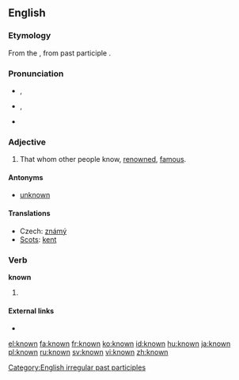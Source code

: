 ==English==

{{rank|person|case|fact|314|known|thee|hope|er}}

===Etymology===
From the {{ME.}}, from {{OE.}} past participle {{term|cnawen|cnāwen}}.

===Pronunciation===
*{{a|[[Received Pronunciation|UK]]}} {{IPA|/nəʊn/}}, {{SAMPA|/n@Un/}}
*{{a|[[General American|US]]}} {{IPA|/nɔʊn/}}, {{SAMPA|/noUn/}}
*{{audio|en-us-known.ogg|Audio (US)}}

===Adjective===
{{en-adj}}

# That whom other people know, [[renowned]], [[famous]].

====Antonyms====
*[[unknown]]

====Translations====
{{trans-top|that whom other people know, renowned, famous}}
*Czech: [[známý]] {{m}}
*[[Scots]]: [[kent]]
{{trans-mid}}
{{trans-bottom}}

===Verb===
'''known'''

# {{past participle of|[[know]]}}

====External links====
*{{pedialite|know}}

[[Category:English irregular past participles]]

[[el:known]]
[[fa:known]]
[[fr:known]]
[[ko:known]]
[[id:known]]
[[hu:known]]
[[ja:known]]
[[pl:known]]
[[ru:known]]
[[sv:known]]
[[vi:known]]
[[zh:known]]